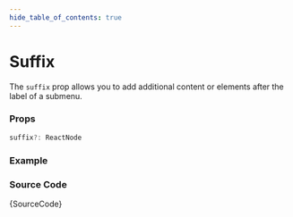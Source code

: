 ```yaml
---
hide_table_of_contents: true
---
```



# Suffix

The `suffix` prop allows you to add additional content or elements after the label of a submenu.

### Props

```ts noCopy
suffix?: ReactNode
```

### Example

<BrowserWindow url='/horizontal-menu/submenu/suffix'>
  <Provider>
    <Suffix />
  </Provider>
</BrowserWindow>

### Source Code

<TsToJsCodeSnippet>{SourceCode}</TsToJsCodeSnippet>
